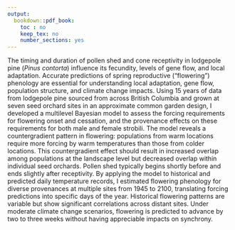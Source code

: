 ```yaml
---
output:
  bookdown::pdf_book:
    toc : no
    keep_tex: no
    number_sections: yes
---
```


<!-- Remember, It can't be longer than 350 words! -->

The timing and duration of pollen shed and cone receptivity in lodgepole pine (*Pinus contorta*) influence its fecundity, levels of gene flow, and local adaptation. 
Accurate predictions of spring reproductive ("flowering") phenology are essential for understanding local adaptation, gene flow, population structure, and climate change impacts. 
Using 15 years of data from lodgepole pine sourced from across British Columbia and grown at seven seed orchard sites in an approximate common garden design, I developed a multilevel Bayesian model to assess the forcing requirements for flowering onset and cessation, and the provenance effects on these requirements for both male and female strobili. 
The model reveals a countergradient pattern in flowering: populations from warm locations require more forcing by warm temperatures than those from colder locations. 
This countergradient effect should result in increased overlap among populations at the landscape level but decreased overlap within individual seed orchards. 
Pollen shed typically begins shortly before and ends slightly after receptivity. By applying the model to historical and predicted daily temperature records, I estimated flowering phenology for diverse provenances at multiple sites from 1945 to 2100, translating forcing predictions into specific days of the year. 
Historical flowering patterns are variable but show significant correlations across distant sites. Under moderate climate change scenarios, flowering is predicted to advance by two to three weeks without having appreciable impacts on synchrony.

